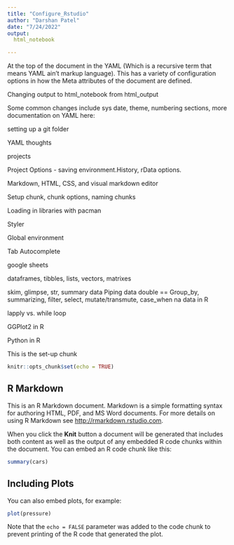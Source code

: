 ```yaml
---
title: "Configure_Rstudio"
author: "Darshan Patel"
date: "7/24/2022"
output: 
  html_notebook

---
```


At the top of the document in the YAML (Which is a recursive term that means YAML ain't markup language). This has a variety of configuration options in how the Meta attributes of the document are defined.

Changing output to html_notebook from html_output

Some common changes include sys date, theme, numbering sections, more documentation on YAML here:

setting up a git folder

YAML thoughts

projects

Project Options - saving environment.History, rData options.

Markdown, HTML, CSS, and visual markdown editor

Setup chunk, chunk options, naming chunks

Loading in libraries with pacman

Styler

Global environment

Tab Autocomplete

google sheets

dataframes, tibbles, lists, vectors, matrixes

skim, glimpse, str, summary data
Piping data
double ==
Group_by, summarizing, filter, select, mutate/transmute, case_when
na data in R

lapply vs. while loop

GGPlot2 in R

Python in R


This is the set-up chunk

```r
knitr::opts_chunk$set(echo = TRUE)

```

## R Markdown

This is an R Markdown document. Markdown is a simple formatting syntax for authoring HTML, PDF, and MS Word documents. For more details on using R Markdown see <http://rmarkdown.rstudio.com>.

When you click the **Knit** button a document will be generated that includes both content as well as the output of any embedded R code chunks within the document. You can embed an R code chunk like this:

```r
summary(cars)
```

## Including Plots

You can also embed plots, for example:

```r
plot(pressure)
```

Note that the `echo = FALSE` parameter was added to the code chunk to prevent printing of the R code that generated the plot.
